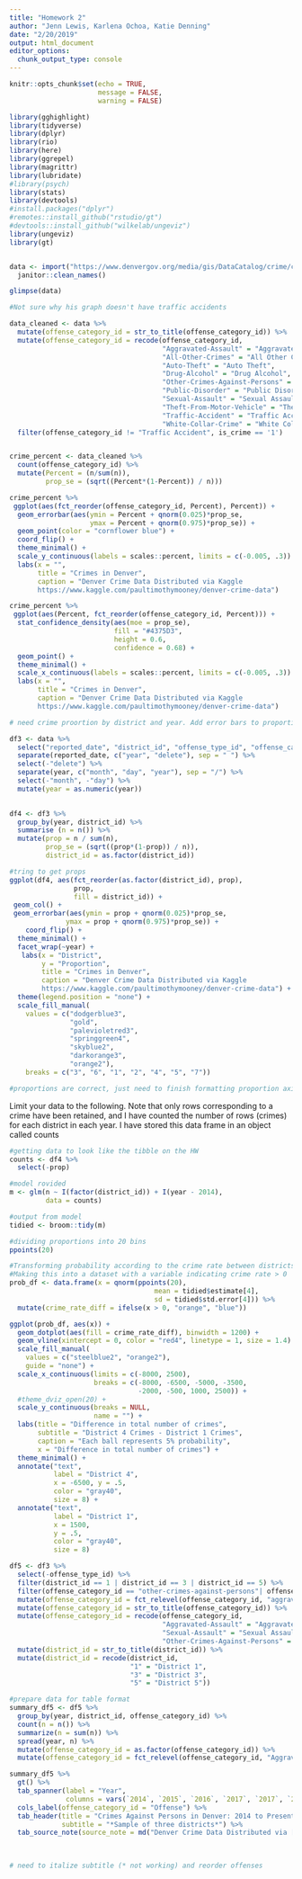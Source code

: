 ```yaml
---
title: "Homework 2"
author: "Jenn Lewis, Karlena Ochoa, Katie Denning"
date: "2/20/2019"
output: html_document
editor_options: 
  chunk_output_type: console
---
```


```r
knitr::opts_chunk$set(echo = TRUE,
                      message = FALSE,
                      warning = FALSE)

library(gghighlight)
library(tidyverse)
library(dplyr)
library(rio)
library(here)
library(ggrepel)
library(magrittr)
library(lubridate)
#library(psych)
library(stats)
library(devtools)
#install.packages("dplyr")
#remotes::install_github("rstudio/gt")
#devtools::install_github("wilkelab/ungeviz")
library(ungeviz)
library(gt)


data <- import("https://www.denvergov.org/media/gis/DataCatalog/crime/csv/crime.csv") %>%
  janitor::clean_names()

glimpse(data)

```




```r
#Not sure why his graph doesn't have traffic accidents

data_cleaned <- data %>%
  mutate(offense_category_id = str_to_title(offense_category_id)) %>%
  mutate(offense_category_id = recode(offense_category_id, 
                                      "Aggravated-Assault" = "Aggravated Assault",
                                      "All-Other-Crimes" = "All Other Crimes",
                                      "Auto-Theft" = "Auto Theft",
                                      "Drug-Alcohol" = "Drug Alcohol",
                                      "Other-Crimes-Against-Persons" = "Other Crimes Against Persons",
                                      "Public-Disorder" = "Public Disorder",
                                      "Sexual-Assault" = "Sexual Assault",
                                      "Theft-From-Motor-Vehicle" = "Theft From Motor Vehicle",
                                      "Traffic-Accident" = "Traffic Accident",
                                      "White-Collar-Crime" = "White Collar Crime")) %>%
  filter(offense_category_id != "Traffic Accident", is_crime == '1')


crime_percent <- data_cleaned %>%
  count(offense_category_id) %>%
  mutate(Percent = (n/sum(n)),
         prop_se = (sqrt((Percent*(1-Percent)) / n))) 

crime_percent %>%
 ggplot(aes(fct_reorder(offense_category_id, Percent), Percent)) +
  geom_errorbar(aes(ymin = Percent + qnorm(0.025)*prop_se,
                    ymax = Percent + qnorm(0.975)*prop_se)) +
  geom_point(color = "cornflower blue") +
  coord_flip() +
  theme_minimal() +
  scale_y_continuous(labels = scales::percent, limits = c(-0.005, .3)) +
  labs(x = "",
       title = "Crimes in Denver",
       caption = "Denver Crime Data Distributed via Kaggle
       https://www.kaggle.com/paultimothymooney/denver-crime-data")

```


```r

crime_percent %>%
 ggplot(aes(Percent, fct_reorder(offense_category_id, Percent))) +
  stat_confidence_density(aes(moe = prop_se), 
                          fill = "#4375D3", 
                          height = 0.6,
                          confidence = 0.68) +
  geom_point() +
  theme_minimal() +
  scale_x_continuous(labels = scales::percent, limits = c(-0.005, .3)) +
  labs(x = "",
       title = "Crimes in Denver",
       caption = "Denver Crime Data Distributed via Kaggle
       https://www.kaggle.com/paultimothymooney/denver-crime-data")


```


```r

# need crime proortion by district and year. Add error bars to proportions. Extract year. 

df3 <- data %>% 
  select("reported_date", "district_id", "offense_type_id", "offense_category_id") %>% 
  separate(reported_date, c("year", "delete"), sep = " ") %>% 
  select(-"delete") %>% 
  separate(year, c("month", "day", "year"), sep = "/") %>% 
  select(-"month", -"day") %>% 
  mutate(year = as.numeric(year))
  

df4 <- df3 %>% 
  group_by(year, district_id) %>%
  summarise (n = n()) %>%
  mutate(prop = n / sum(n),
         prop_se = (sqrt((prop*(1-prop)) / n)),
         district_id = as.factor(district_id))

#tring to get props
ggplot(df4, aes(fct_reorder(as.factor(district_id), prop), 
                prop, 
                fill = district_id)) +
 geom_col() +
 geom_errorbar(aes(ymin = prop + qnorm(0.025)*prop_se,
              ymax = prop + qnorm(0.975)*prop_se)) +
    coord_flip() +
  theme_minimal() +
  facet_wrap(~year) +
   labs(x = "District",
        y = "Proportion",
        title = "Crimes in Denver",
        caption = "Denver Crime Data Distributed via Kaggle
        https://www.kaggle.com/paultimothymooney/denver-crime-data") +
  theme(legend.position = "none") +
  scale_fill_manual(
    values = c("dodgerblue3", 
               "gold", 
               "palevioletred3", 
               "springgreen4", 
               "skyblue2", 
               "darkorange3", 
               "orange2"),
    breaks = c("3", "6", "1", "2", "4", "5", "7"))

#proportions are correct, just need to finish formatting proportion axis and color order 

```


Limit your data to the following. Note that only rows corresponding to a crime have been retained, and I have counted the number of rows (crimes) for each district in each year. I have stored this data frame in an object called  counts
```r
#getting data to look like the tibble on the HW
counts <- df4 %>% 
  select(-prop)

#model rovided
m <- glm(n ~ I(factor(district_id)) + I(year - 2014), 
         data = counts)

#output from model
tidied <- broom::tidy(m)

#dividing proportions into 20 bins
ppoints(20)

#Transforming probability according to the crime rate between districts 1 and 4
#Making this into a dataset with a variable indicating crime rate > 0
prob_df <- data.frame(x = qnorm(ppoints(20), 
                                    mean = tidied$estimate[4],
                                    sd = tidied$std.error[4])) %>% 
  mutate(crime_rate_diff = ifelse(x > 0, "orange", "blue"))

ggplot(prob_df, aes(x)) +
  geom_dotplot(aes(fill = crime_rate_diff), binwidth = 1200) +
  geom_vline(xintercept = 0, color = "red4", linetype = 1, size = 1.4) +
  scale_fill_manual(
    values = c("steelblue2", "orange2"),
    guide = "none") +
  scale_x_continuous(limits = c(-8000, 2500),
                     breaks = c(-8000, -6500, -5000, -3500, 
                                -2000, -500, 1000, 2500)) +
  #theme_dviz_open(20) +
  scale_y_continuous(breaks = NULL,
                     name = "") +
  labs(title = "Difference in total number of crimes",
       subtitle = "District 4 Crimes - District 1 Crimes",
       caption = "Each ball represents 5% probability",
       x = "Difference in total number of crimes") +
  theme_minimal() +
  annotate("text", 
           label = "District 4", 
           x = -6500, y = .5, 
           color = "gray40", 
           size = 8) +
  annotate("text", 
           label = "District 1", 
           x = 1500, 
           y = .5, 
           color = "gray40", 
           size = 8)
```


```r
df5 <- df3 %>% 
  select(-offense_type_id) %>% 
  filter(district_id == 1 | district_id == 3 | district_id == 5) %>% 
  filter(offense_category_id == "other-crimes-against-persons"| offense_category_id == "murder" |   offense_category_id == "sexual-assault"| offense_category_id == "aggravated-assault") %>%
  mutate(offense_category_id = fct_relevel(offense_category_id, "aggravated-assault", "sexual-assault", "murder", "other-crimes-against-persons"))%>% 
  mutate(offense_category_id = str_to_title(offense_category_id)) %>%
  mutate(offense_category_id = recode(offense_category_id, 
                                      "Aggravated-Assault" = "Aggravated Assault",
                                      "Sexual-Assault" = "Sexual Assault",
                                      "Other-Crimes-Against-Persons" = "Other Crimes Against Persons")) %>% 
  mutate(district_id = str_to_title(district_id)) %>% 
  mutate(district_id = recode(district_id,
                              "1" = "District 1",
                              "3" = "District 3",
                              "5" = "District 5"))

#prepare data for table format 
summary_df5 <- df5 %>% 
  group_by(year, district_id, offense_category_id) %>%
  count(n = n()) %>% 
  summarize(n = sum(n)) %>% 
  spread(year, n) %>% 
  mutate(offense_category_id = as.factor(offense_category_id)) %>% 
  mutate(offense_category_id = fct_relevel(offense_category_id, "Aggravated Assault", "Sexual Assault", "Murder", "Other Crimes Against Persons"))

summary_df5 %>%
  gt() %>% 
  tab_spanner(label = "Year",
              columns = vars(`2014`, `2015`, `2016`, `2017`, `2017`, `2018`, `2019`)) %>% 
  cols_label(offense_category_id = "Offense") %>% 
  tab_header(title = "Crimes Against Persons in Denver: 2014 to Present",
             subtitle = "*Sample of three districts*") %>% 
  tab_source_note(source_note = md("Denver Crime Data Distributed via [Kaggle](https://www.kaggle.com/paultimothymooney/denver-crime-data)"))
  

  
# need to italize subtitle (* not working) and reorder offenses
 

```

